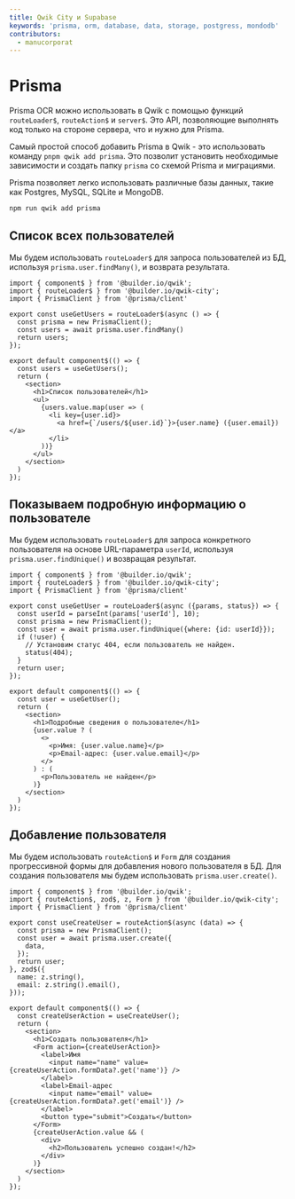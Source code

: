 ```yaml
---
title: Qwik City и Supabase
keywords: 'prisma, orm, database, data, storage, postgress, mondodb'
contributors:
  - manucorporat
---
```


# Prisma

Prisma OCR можно использовать в Qwik с помощью функций `routeLoader$`, `routeAction$` и `server$`. Это API, позволяющие выполнять код только на стороне сервера, что и нужно для Prisma.

Самый простой способ добавить Prisma в Qwik - это использовать команду `pnpm qwik add prisma`. Это позволит установить необходимые зависимости и создать папку `prisma` со схемой Prisma и миграциями.

Prisma позволяет легко использовать различные базы данных, такие как Postgres, MySQL, SQLite и MongoDB.

```bash
npm run qwik add prisma
```

## Список всех пользователей

Мы будем использовать `routeLoader$` для запроса пользователей из БД, используя `prisma.user.findMany()`, и возврата результата.

```tsx {7} /PrismaClient/ title="src/routes/users/index.tsx"
import { component$ } from '@builder.io/qwik';
import { routeLoader$ } from '@builder.io/qwik-city';
import { PrismaClient } from '@prisma/client'

export const useGetUsers = routeLoader$(async () => {
  const prisma = new PrismaClient();
  const users = await prisma.user.findMany()
  return users;
});

export default component$(() => {
  const users = useGetUsers();
  return (
    <section>
      <h1>Список пользователей</h1>
      <ul>
        {users.value.map(user => (
          <li key={user.id}>
            <a href={`/users/${user.id}`}>{user.name} ({user.email})</a>
          </li>
        ))}
      </ul>
    </section>
  )
});
```

## Показываем подробную информацию о пользователе

Мы будем использовать `routeLoader$` для запроса конкретного пользователя на основе URL-параметра `userId`, используя `prisma.user.findUnique()` и возвращая результат.

```tsx {8} /PrismaClient/ title="src/routes/users/[userId]/index.tsx"
import { component$ } from '@builder.io/qwik';
import { routeLoader$ } from '@builder.io/qwik-city';
import { PrismaClient } from '@prisma/client'

export const useGetUser = routeLoader$(async ({params, status}) => {
  const userId = parseInt(params['userId'], 10);
  const prisma = new PrismaClient();
  const user = await prisma.user.findUnique({where: {id: userId}});
  if (!user) {
    // Установим статус 404, если пользователь не найден.
    status(404);
  }
  return user;
});

export default component$(() => {
  const user = useGetUser();
  return (
    <section>
      <h1>Подробные сведения о пользователе</h1>
      {user.value ? (
        <>
          <p>Имя: {user.value.name}</p>
          <p>Email-адрес: {user.value.email}</p>
        </>
      ) : (
        <p>Пользователь не найден</p>
      )}
    </section>
  )
});
```

## Добавление пользователя

Мы будем использовать `routeAction$` и `Form` для создания прогрессивной формы для добавления нового пользователя в БД. Для создания пользователя мы будем использовать `prisma.user.create()`.

```tsx {7-9} /PrismaClient/ title="src/routes/create/index.tsx"
import { component$ } from '@builder.io/qwik';
import { routeAction$, zod$, z, Form } from '@builder.io/qwik-city';
import { PrismaClient } from '@prisma/client'

export const useCreateUser = routeAction$(async (data) => {
  const prisma = new PrismaClient();
  const user = await prisma.user.create({
    data,
  });
  return user;
}, zod$({
  name: z.string(),
  email: z.string().email(),
}));

export default component$(() => {
  const createUserAction = useCreateUser();
  return (
    <section>
      <h1>Создать пользователя</h1>
      <Form action={createUserAction}>
        <label>Имя
          <input name="name" value={createUserAction.formData?.get('name')} />
        </label>
        <label>Email-адрес
          <input name="email" value={createUserAction.formData?.get('email')} />
        </label>
        <button type="submit">Создать</button>
      </Form>
      {createUserAction.value && (
        <div>
          <h2>Пользователь успешно создан!</h2>
        </div>
      )}
    </section>
  )
});
```
